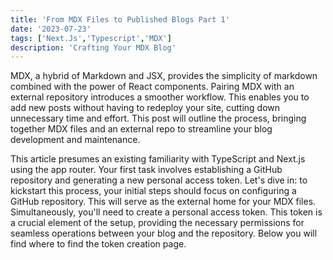 ```yaml
---
title: 'From MDX Files to Published Blogs Part 1'
date: '2023-07-23'
tags: ['Next.Js','Typescript','MDX']
description: 'Crafting Your MDX Blog'
---
```



<Wrapper>
MDX, a hybrid of Markdown and JSX, provides the simplicity of markdown combined with the power of React components.
Pairing MDX with an external repository introduces a smoother workflow. This enables you to add new posts without having to redeploy your site,
cutting down unnecessary time and effort. This post will outline the process, bringing together MDX files and an external repo to streamline your
blog development and maintenance.
</Wrapper>



This article presumes an existing familiarity with TypeScript and Next.js using the app router.
Your first task involves establishing a GitHub repository and generating a new personal access token.
Let's dive in: to kickstart this process, your initial steps should focus on configuring a GitHub repository.
This will serve as the external home for your MDX files. Simultaneously, you'll need to create a personal access token.
This token is a crucial element of the setup, providing the necessary permissions for seamless operations between your blog and the repository.
Below you will find where to find the token creation page.

